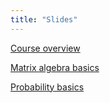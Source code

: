 ```yaml
---
title: "Slides"
---
```


[Course overview](/slides/overview25.qmd)

[Matrix algebra basics](/slides/matrix25.qmd)

[Probability basics](/slides/probability25.qmd)

<!-- [Thinking about data](thinkingdata24.qmd) -->

<!-- [Bivariate model](bivariate24.qmd) -->

<!-- [Multivariate model](multivariate24.qmd) -->

<!-- [Prediction methods](predictionmethods24.qmd) -->

<!-- [Normality](normality24.qmd) -->

<!-- [Inference](inference24.qmd) -->

<!-- [Model specification](specification24.qmd) -->

<!-- [Dummy variables and interactions](interactions24.qmd) -->

<!-- [Limited dependent variables](limiteddv24.qmd) -->

<!-- [Panel data](panel24.qmd) -->

<!-- [Time Series](time24.qmd) -->

<!-- [Variance](variance24.qmd) -->

<!-- [Instrumental variables](causal24.qmd) -->
